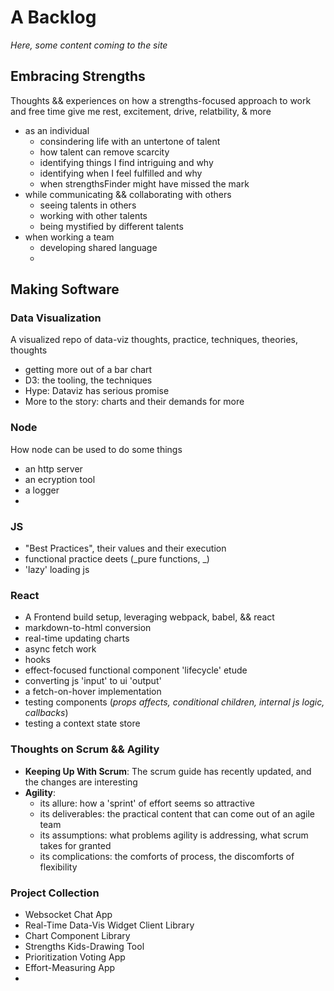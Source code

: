 # A Backlog

_Here, some content coming to the site_

## Embracing Strengths

Thoughts && experiences on how a strengths-focused approach to work and free time give me rest, excitement, drive, relatbility, & more

- as an individual
  - consindering life with an untertone of talent
  - how talent can remove scarcity
  - identifying things I find intriguing and why
  - identifying when I feel fulfilled and why
  - when strengthsFinder might have missed the mark
- while communicating && collaborating with others
  - seeing talents in others
  - working with other talents
  - being mystified by different talents
- when working a team
  - developing shared language
  -

## Making Software

### Data Visualization

A visualized repo of data-viz thoughts, practice, techniques, theories, thoughts

- getting more out of a bar chart
- D3: the tooling, the techniques
- Hype: Dataviz has serious promise
- More to the story: charts and their demands for more

### Node

How node can be used to do some things

- an http server
- an ecryption tool
- a logger
-

### JS

- "Best Practices", their values and their execution
- functional practice deets (_pure functions, _)
- 'lazy' loading js

### React

- A Frontend build setup, leveraging webpack, babel, && react
- markdown-to-html conversion
- real-time updating charts
- async fetch work
- hooks
- effect-focused functional component 'lifecycle' etude
- converting js 'input' to ui 'output'
- a fetch-on-hover implementation
- testing components (_props affects, conditional children, internal js logic, callbacks_)
- testing a context state store

### Thoughts on Scrum && Agility

- **Keeping Up With Scrum**: The scrum guide has recently updated, and the changes are interesting
- **Agility**:
  - its allure: how a 'sprint' of effort seems so attractive
  - its deliverables: the practical content that can come out of an agile team
  - its assumptions: what problems agility is addressing, what scrum takes for granted
  - its complications: the comforts of process, the discomforts of flexibility

### Project Collection

- Websocket Chat App
- Real-Time Data-Vis Widget Client Library
- Chart Component Library
- Strengths Kids-Drawing Tool
- Prioritization Voting App
- Effort-Measuring App
-
